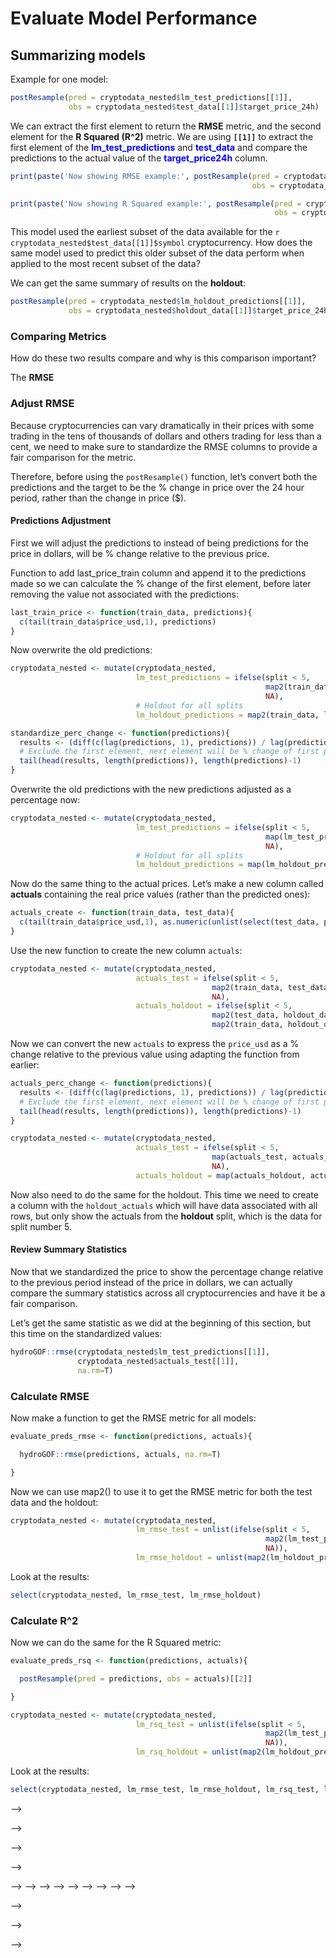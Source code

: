 # Evaluate Model Performance{#evaluate-model-performance}

<!-- [TODO - FINAL NOTE BEFORE PUTTING AWAY ON 10/28: A bit of a disaster on this section... struggling to have the actuals and the % change predictions match up. Was it a bad call to split up things the way I did? Re-think through the process of things, maybe write things out to think through them better...] -->


## Summarizing models

<!-- [TODO - HERE add notes on using **postResample()** and explain that if you think about it all you need to evaluate a model is the predictions made (on data never seen by the model) ] -->

<!-- [TODO - NOTE 10/28 - postResample() produces a ton of NULL values!! Could calculate R^2 correlation between values of predictions and observations extracting it out of lm() models! So making lm() model between predictions and actuals: 
m <- lm(cryptodata_nested$lm_test_predictions[[1]] ~ cryptodata_nested$test_data[[1]]$target_price_24h) -->
<!-- summary(m)$r.squared ] -->

Example for one model:
```r
postResample(pred = cryptodata_nested$lm_test_predictions[[1]], 
             obs = cryptodata_nested$test_data[[1]]$target_price_24h)
```

We can extract the first element to return the **RMSE** metric, and the second element for the **R Squared (R^2)** metric. We are using **`[[1]]`** to extract the first element of the [**lm_test_predictions**]{style="color: blue;"} and [**test_data**]{style="color: blue;"} and compare the predictions to the actual value of the [**target_price24h**]{style="color: blue;"} column.

```r
print(paste('Now showing RMSE example:', postResample(pred = cryptodata_nested$lm_test_predictions[[1]], 
                                                      obs = cryptodata_nested$test_data[[1]]$target_price_24h)[[1]]))
```

```r
print(paste('Now showing R Squared example:', postResample(pred = cryptodata_nested$lm_test_predictions[[1]], 
                                                           obs = cryptodata_nested$test_data[[1]]$target_price_24h)[[2]]))
```

This model used the earliest subset of the data available for the `r cryptodata_nested$test_data[[1]]$symbol` cryptocurrency. How does the same model used to predict this older subset of the data perform when applied to the most recent subset of the data? 

We can get the same summary of results on the **holdout**:
```r
postResample(pred = cryptodata_nested$lm_holdout_predictions[[1]], 
             obs = cryptodata_nested$holdout_data[[1]]$target_price_24h)
```
<!-- If we wrote a [*for loop*](https://r4ds.had.co.nz/iteration.html#for-loops) to iterate through all the options we would get the same results using an **object oriented approach**, this has to do with coding styles and preferences and generally speaking there are many ways of doing the same things in programming. -->

### Comparing Metrics

How do these two results compare and why is this comparison important?

The **RMSE**

<!-- [TODO - ADD HERE explaining RMSE and R^2 metrics and how we will use them to standardize the way we evaluate the effectiveness of a model. We are looking to avoid using models where the results looked good for the test data but then perform much worse than that initial expectation when looking at the holdout results] -->



### Adjust RMSE

<!-- [TODO - NEED TO MAKE SURE RMSE IS STANDARDIZED HERE!] -->

Because cryptocurrencies can vary dramatically in their prices with some trading in the tens of thousands of dollars and others trading for less than a cent, we need to make sure to standardize the RMSE columns to provide a fair comparison for the metric.

Therefore, before using the `postResample()` function, let's convert both the predictions and the target to be the % change in price over the 24 hour period, rather than the change in price ($).


#### Predictions Adjustment
First we will adjust the predictions to instead of being predictions for the price in dollars, will be % change relative to the previous price.

<!-- [TODO - ADD note about tedious step-by-step and understanding what's happening and why] -->

Function to add last_price_train column and append it to the predictions made so we can calculate the % change of the first element, before later removing the value not associated with the predictions:
```r
last_train_price <- function(train_data, predictions){
  c(tail(train_data$price_usd,1), predictions)
}
```

Now overwrite the old predictions:
```r
cryptodata_nested <- mutate(cryptodata_nested,
                            lm_test_predictions = ifelse(split < 5,
                                                         map2(train_data, lm_test_predictions, last_train_price),
                                                         NA),
                            # Holdout for all splits
                            lm_holdout_predictions = map2(train_data, lm_holdout_predictions, last_train_price))
```
<!-- [TODO - CLEAN UP EXPLANATIONS HERE!] -->

```r
standardize_perc_change <- function(predictions){
  results <- (diff(c(lag(predictions, 1), predictions)) / lag(predictions, 1))*100
  # Exclude the first element, next element will be % change of first prediction
  tail(head(results, length(predictions)), length(predictions)-1)
}
```

<!-- [TODO - Show formula? It's (diff(V1, V2)/abs(V1))*100] -->

Overwrite the old predictions with the new predictions adjusted as a percentage now:
```r
cryptodata_nested <- mutate(cryptodata_nested,
                            lm_test_predictions = ifelse(split < 5,
                                                         map(lm_test_predictions, standardize_perc_change),
                                                         NA),
                            # Holdout for all splits
                            lm_holdout_predictions = map(lm_holdout_predictions, standardize_perc_change))
```


Now do the same thing to the actual prices. Let's make a new column called **actuals** containing the real price values (rather than the predicted ones):
```r
actuals_create <- function(train_data, test_data){
  c(tail(train_data$price_usd,1), as.numeric(unlist(select(test_data, price_usd))))
}
```

Use the new function to create the new column `actuals`:
```r
cryptodata_nested <- mutate(cryptodata_nested,
                            actuals_test = ifelse(split < 5,
                                             map2(train_data, test_data, actuals_create),
                                             NA),
                            actuals_holdout = ifelse(split < 5,
                                             map2(test_data, holdout_data, actuals_create),
                                             map2(train_data, holdout_data, actuals_create)))
```

Now we can convert the new `actuals` to express the `price_usd` as a % change relative to the previous value using adapting the function from earlier:
```r
actuals_perc_change <- function(predictions){
  results <- (diff(c(lag(predictions, 1), predictions)) / lag(predictions, 1))*100
  # Exclude the first element, next element will be % change of first prediction
  tail(head(results, length(predictions)), length(predictions)-1)
}
```

```r
cryptodata_nested <- mutate(cryptodata_nested,
                            actuals_test = ifelse(split < 5,
                                             map(actuals_test, actuals_perc_change),
                                             NA),
                            actuals_holdout = map(actuals_holdout, actuals_perc_change))
```

Now also need to do the same for the holdout. This time we need to create a column with the `holdout_actuals` which will have data associated with all rows, but only show the actuals from the **holdout** split, which is the data for split number 5.


<!-- [TODO - Make sure to do this!] -->


#### Review Summary Statistics

Now that we standardized the price to show the percentage change relative to the previous period instead of the price in dollars, we can actually compare the summary statistics across all cryptocurrencies and have it be a fair comparison.

Let's get the same statistic as we did at the beginning of this section, but this time on the standardized values:
```r
hydroGOF::rmse(cryptodata_nested$lm_test_predictions[[1]], 
               cryptodata_nested$actuals_test[[1]], 
               na.rm=T)
```



### Calculate RMSE

Now make a function to get the RMSE metric for all models:

```r
evaluate_preds_rmse <- function(predictions, actuals){

  hydroGOF::rmse(predictions, actuals, na.rm=T)

}
```

Now we can use map2() to use it to get the RMSE metric for both the test data and the holdout:
```r
cryptodata_nested <- mutate(cryptodata_nested,
                            lm_rmse_test = unlist(ifelse(split < 5,
                                                         map2(lm_test_predictions, actuals_test, evaluate_preds_rmse),
                                                         NA)),
                            lm_rmse_holdout = unlist(map2(lm_holdout_predictions, actuals_holdout, evaluate_preds_rmse)))
```


<!-- [TODO - Add explanation for ifelse() to add rmse based on test or holdout] -->

Look at the results:
```r
select(cryptodata_nested, lm_rmse_test, lm_rmse_holdout)
```

### Calculate R^2

Now we can do the same for the R Squared metric:

```r
evaluate_preds_rsq <- function(predictions, actuals){

  postResample(pred = predictions, obs = actuals)[[2]]

}
```



```r
cryptodata_nested <- mutate(cryptodata_nested,
                            lm_rsq_test = unlist(ifelse(split < 5,
                                                         map2(lm_test_predictions, actuals_test, evaluate_preds_rsq),
                                                         NA)),
                            lm_rsq_holdout = unlist(map2(lm_holdout_predictions, actuals_holdout, evaluate_preds_rsq)))
```


Look at the results:
```r
select(cryptodata_nested, lm_rmse_test, lm_rmse_holdout, lm_rsq_test, lm_rsq_holdout)
```

<!-- WORKING UP TO THIS POINT ON 11/2 -->


<!-- And now we can do the same for all the other models -->

<!-- <!-- [TODO - HERE SHOULD ACTUALLY CREATE ONE COLUMN FOR TEST AND ONE FOR TRAIN!] --> -->

<!-- ```{r add_metrics_rest} -->
<!-- cryptodata_nested <- mutate(cryptodata_nested, -->
<!--                             # XGBoost - RMSE - Test -->
<!--                             xgb_rmse_test = unlist(map2(xgb_test_predictions, test_data, evaluate_preds_rmse)), -->
<!--                             # And holdout: -->
<!--                             xgb_rmse_holdout = unlist(map2(xgb_holdout_predictions, holdout_data,evaluate_preds_rmse)), -->
<!--                             # XGBoost - R^2 - Test -->
<!--                             xgb_rsq_test = unlist(map2(xgb_test_predictions, test_data, evaluate_preds_rsq)), -->
<!--                             # And holdout: -->
<!--                             xgb_rsq_holdout = map2(xgb_holdout_predictions, holdout_data, evaluate_preds_rsq), -->
<!--                             # XGBoost Trees - RMSE - Test -->
<!--                             xgbTree_rmse_test = unlist(map2(xgbTree_test_predictions, test_data, evaluate_preds_rmse)), -->
<!--                             # And holdout: -->
<!--                             xgbTree_rmse_holdout = unlist(map2(xgbTree_holdout_predictions, holdout_data, evaluate_preds_rmse)), -->
<!--                             # XGBoost Trees - R^2 - Test -->
<!--                             xgbTree_rsq_test = unlist(map2(xgbTree_test_predictions, test_data, evaluate_preds_rsq)), -->
<!--                             # And holdout: -->
<!--                             xgbTree_rsq_holdout = unlist(map2(xgbTree_holdout_predictions, holdout_data, evaluate_preds_rsq)), -->
<!--                             # Neural Network - RMSE - Test -->
<!--                             nnet_rmse_test = unlist(map2(nnet_test_predictions, test_data, evaluate_preds_rmse)), -->
<!--                             # And holdout: -->
<!--                             nnet_rmse_holdout = unlist(map2(nnet_holdout_predictions, holdout_data, evaluate_preds_rmse)), -->
<!--                             # Neural Network - R^2 - Test -->
<!--                             nnet_rsq_test = unlist(map2(nnet_test_predictions, test_data, evaluate_preds_rsq)), -->
<!--                             # And holdout: -->
<!--                             nnet_rsq_holdout = unlist(map2(nnet_holdout_predictions, holdout_data, evaluate_preds_rsq))) -->

<!-- ``` -->

<!-- Now we have RMSE values for every model created for every cryptocurrency and split of the data: -->
<!-- ```{r} -->
<!-- rmse_scores <- select(cryptodata_nested, lm_rmse, xgb_rmse, xgbTree_rmse, nnet_rmse) -->
<!-- # Show RMSE scores -->
<!-- rmse_scores -->
<!-- ``` -->

<!-- And the R Squared values: -->
<!-- ```{r} -->
<!-- rsq_scores <- select(cryptodata_nested, lm_rsq, xgb_rsq, xgbTree_rsq, nnet_rsq) -->
<!-- # Show R^2 scores -->
<!-- rsq_scores -->
<!-- ``` -->


<!-- ### New Section -->

<!-- <!-- [TODO - Title?] --> -->

<!-- Now for each model we will create a new column giving the average RMSE and R^2 for the 4 cross-validation split, and a separate column to give the score for the holdout. -->
<!-- ```{r} -->
<!-- rmse_scores <- mutate(cryptodata_nested, -->
<!--                       lm = mean(lm_rmse, na.rm = T), -->
<!--                       xgb = mean(xgb_rmse, na.rm = T), -->
<!--                       xgbTree = mean(xgbTree_rmse, na.rm = T), -->
<!--                       nnet = mean(nnet_rmse, na.rm = T)) -->
<!-- ``` -->

<!-- Now we can use the `gather()` function to summarize the columns as rows: -->
<!-- ```{r gather_rmse} -->
<!-- rmse_scores <- unique(gather(select(rmse_scores, lm:nnet), 'model', 'rmse', c(-symbol,-split))) -->
<!-- ``` -->


<!-- Now the same for the R^2 -->
<!-- ```{r} -->
<!-- rsq_scores <- mutate(cryptodata_nested, -->
<!--                       lm = mean(lm_rsq, na.rm = T), -->
<!--                       xgb = mean(xgb_rsq, na.rm = T), -->
<!--                       xgbTree = mean(xgbTree_rsq, na.rm = T), -->
<!--                       nnet = mean(nnet_rsq, na.rm = T)) -->
<!-- ``` -->

<!-- Now we can use the `gather()` function to summarize the columns as rows: -->
<!-- ```{r gather_rsq} -->
<!-- rsq_scores <- unique(gather(select(rsq_scores, lm:nnet), 'model', 'rsq', c(-symbol,-split))) -->
<!-- ``` -->


<!-- ## Visualize Results -->


<!-- ### RMSE Visualization -->

<!-- Now we can take the same tools we learned in the [Visualization section from earlier](#visualization) and visualize the results of the models. -->

<!-- ```{r} -->
<!-- ggplot(rmse_scores, aes(x=split, y=rmse, color = model)) + -->
<!--   geom_boxplot() + -->
<!--   geom_point() + -->
<!--   facet_wrap(~split) -->
<!-- ``` -->




<!-- ### Both -->

<!-- #### Join Datasets -->

<!-- First join the two -->
<!-- ```{r} -->
<!-- plot_scores <- merge(rmse_scores, rsq_scores) -->
<!-- ``` -->

<!-- #### Plot Results -->

<!-- <!-- [TODO - ADJUST THESE SOME MORE] --> -->

<!-- ```{r} -->
<!-- ggplot(plot_scores, aes(x=rsq, y=rmse, color = model)) + -->
<!--   geom_point() + -->
<!--   geom_smooth() -->
<!-- ``` -->


<!-- ```{r} -->
<!-- ggplot(plot_scores, aes(x=rsq, y=rmse, color = model)) + -->
<!--   geom_boxplot() + -->
<!--   geom_point() + -->
<!--   facet_wrap(~split) -->
<!-- ``` -->


<!-- Now by the cryptocurrency -->
<!-- ```{r} -->
<!-- ggplot(plot_scores, aes(x=rsq, y=rmse, color = model)) + -->
<!--   geom_point() + -->
<!--   geom_smooth() + -->
<!--   facet_wrap(~symbol) -->
<!-- ``` -->

<!-- ### Results by the Cryptocurrency -->

<!-- <!-- [TODO - UNCOMMENT THE CODE BELOW TO UPLOAD DATA TO PINS] --> -->

<!-- <!-- ```{r upload_results_pin, include=F} --> -->
<!-- <!-- source('pins_key.R') --> -->
<!-- <!-- # register board --> -->
<!-- <!-- board_register("github", repo = "predictcrypto/pins", token=Sys.getenv("pins_key")) --> -->
<!-- <!-- # Add current date --> -->
<!-- <!-- plot_scores$last_refreshed <- Sys.time() --> -->
<!-- <!-- # pin data --> -->
<!-- <!-- pin(plot_scores, board='github', name='crypto_tutorial_results_latest') --> -->
<!-- <!-- ``` --> -->

<!-- <!-- TODO - INCLUDE SHINYAPP HERE: --> -->
<!-- ```{r metrics_by_crypto_shinyapp} -->
<!-- knitr::include_app('https://predictcrypto.shinyapps.io/tutorial_latest_model_summary/', height = '600px') -->
<!-- ``` -->

<!-- The app shown above also has a button to **Show Code**. If you were to copy and paste that code into an RStudio session on your computer into a file with the .Rmd file extension and you then *Knit* the file, the same exact app should show up on your computer, no logins or setup outside of the packages required for the code to run; RStudio should automatically prompt you to install packages that are not currently installed on your computer. -->
<!-- <!-- [TODO - MAKE THE TEXT ABOVE AN INFO NOTE (NOT WARNING, JUST AN i FOR INFO)] --> -->




<!-- <!-- [TODO - HERE ALSO REMEMBER TO LOG MLFLOW METRICS AND WRITE THE SAME INFO TO THE DB] --> -->


